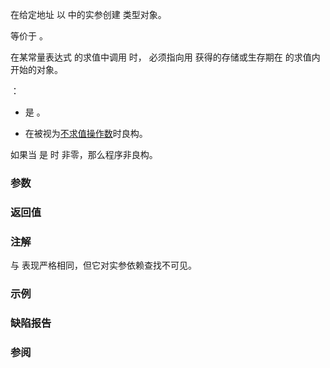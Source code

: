 {{cpp/ranges/title|construct_at}}
{{cpp/memory/navbar}}
{{dcl begin}}
{{dcl header|memory}}
{{dcl h|调用签名}}
{{dcl|since=c++20|
template&lt; class T, class... Args &gt;
constexpr T* construct_at( T* location, Args&amp;&amp;... args );
}}
{{dcl end}}

在给定地址 {{c|location}} 以 {{c|args}} 中的实参创建 {{tt|T}} 类型对象。

等价于 {{box|
{{c/core|if constexpr (std::is_array_v&lt;T&gt;)}}&lt;br&gt;
{{nbspt|4}}{{c/core|return ::new (}}{{lti|cpp/memory/voidify}}{{sep}}{{c/core|(*location)) T[1]();}}&lt;br&gt;
{{c/core|else}}&lt;br&gt;
{{nbspt|4}}{{c/core|return ::new (}}{{lti|cpp/memory/voidify}}{{sep}}{{c/core|(*location)) T(std::forward&lt;Args&gt;(args)...);}}
}}{{rev inl|until=c++26|，但 {{tt|construct_at}} 可用于[[cpp/language/constant expression|常量表达式]]的求值}}。

在某常量表达式 {{c|expr}} 的求值中调用 {{tt|construct_at}} 时，{{c|location}} 必须指向用 {{c/core|std::allocator&lt;T&gt;::allocate}} 获得的存储或生存期在 {{c|expr}} 的求值内开始的对象。

{{cpp/enable if|满足以下所有条件时}}：
* {{c|std::is_unbounded_array_v&lt;T&gt;}} 是 {{c|false}}。
* {{c|::new(std::declval&lt;void*&gt;()) T(std::declval&lt;Args&gt;()...)}} 在被视为[[cpp/language/expressions#潜在求值表达式|不求值操作数]]时良构。

如果当 {{c|std::is_array_v&lt;T&gt;}} 是 {{c|true}} 时 {{c|sizeof...(Args)}} 非零，那么程序非良构。

{{cpp/ranges/niebloid}}

===参数===
{{par begin}}
{{par|location|指向将在其上构造 {{tt|T}} 对象的未初始化存储的指针}}
{{par|args...|用于初始化的参数}}
{{par end}}

===返回值===
{{c|location}}

===注解===
{{tt|std::ranges::construct_at}} 与 {{tt|std::construct_at}} 表现严格相同，但它对实参依赖查找不可见。

===示例===
{{example|code=
#include &lt;iostream&gt;
#include &lt;memory&gt;

struct S
{
    int x;
    float y;
    double z;
    
    S(int x, float y, double z) : x{x}, y{y}, z{z} { std::cout &lt;&lt; "S::S();\n"; }
    
    ~S() { std::cout &lt;&lt; "S::~S();\n"; }
    
    void print() const
    {
        std::cout &lt;&lt; "S { x=" &lt;&lt; x &lt;&lt; "; y=" &lt;&lt; y &lt;&lt; "; z=" &lt;&lt; z &lt;&lt; "; };\n";
    }
};

int main()
{
    alignas(S) unsigned char buf[sizeof(S)];
    
    S* ptr = std::ranges::construct_at(reinterpret_cast&lt;S*&gt;(buf), 42, 2.71828f, 3.1415);
    ptr-&gt;print();
    
    std::ranges::destroy_at(ptr);
}
|output=
S::S();
S { x=42; y=2.71828; z=3.1415; };
S::~S();
}}

===缺陷报告===
{{dr list begin}}
{{dr list item|wg=lwg|dr=3436|std=C++20|before={{tt|construct_at}} 不能创建数组类型的对象|after=可以值初始化有边界数组}}
{{dr list item|wg=lwg|dr=3870|std=C++20|before={{tt|construct_at}} 能创建有 cv 限定的类型的对象|after=仅允许无 cv 限定的类型}}
{{dr list end}}

===参阅===
{{dsc begin}}
{{dsc inc|cpp/memory/ranges/dsc destroy_at}}
{{dsc inc|cpp/memory/dsc construct_at}}
{{dsc end}}

{{langlinks|en|es|ja|ru}}